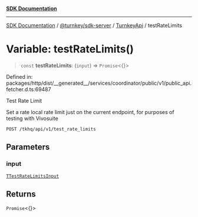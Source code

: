 [**SDK Documentation**](../../../../../README.mdx)

***

[SDK Documentation](../../../../../packages.mdx) / [@turnkey/sdk-server](../../../README.mdx) / [TurnkeyApi](../README.mdx) / testRateLimits

# Variable: testRateLimits()

> `const` **testRateLimits**: (`input`) => `Promise`\<\{\}\>

Defined in: packages/http/dist/\_\_generated\_\_/services/coordinator/public/v1/public\_api.fetcher.d.ts:69487

Test Rate Limit

Set a rate local rate limit just on the current endpoint, for purposes of testing with Vivosuite

`POST /tkhq/api/v1/test_rate_limits`

## Parameters

### input

[`TTestRateLimitsInput`](../type-aliases/TTestRateLimitsInput.mdx)

## Returns

`Promise`\<\{\}\>
